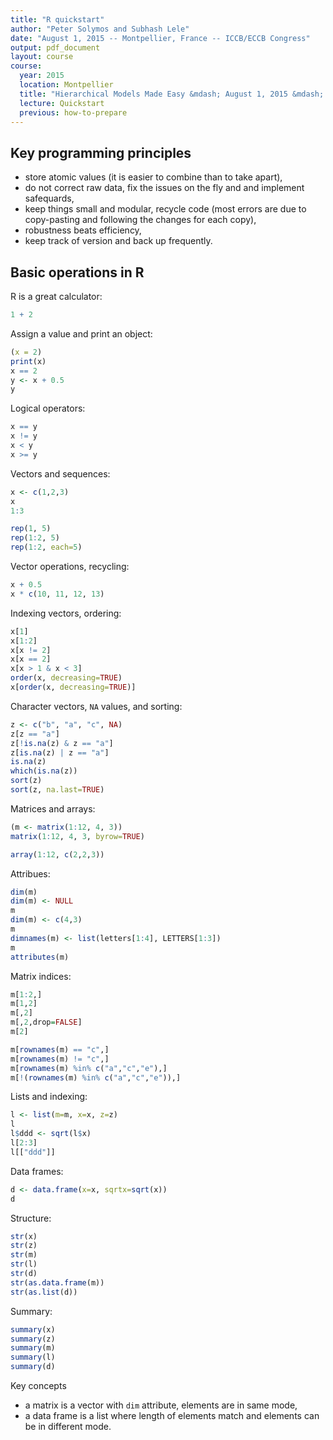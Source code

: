 ```yaml
---
title: "R quickstart"
author: "Peter Solymos and Subhash Lele"
date: "August 1, 2015 -- Montpellier, France -- ICCB/ECCB Congress"
output: pdf_document
layout: course
course:
  year: 2015
  location: Montpellier
  title: "Hierarchical Models Made Easy &mdash; August 1, 2015 &mdash; Montpellier, France &mdash; ICCB/ECCB Congress"
  lecture: Quickstart
  previous: how-to-prepare
---
```


## Key programming principles

* store atomic values (it is easier to combine than to take apart),
* do not correct raw data, fix the issues on the fly and 
  and implement safequards,
* keep things small and modular, recycle code 
  (most errors are due to copy-pasting and following
  the changes for each copy),
* robustness beats efficiency,
* keep track of version and back up frequently.

## Basic operations in R

R is a great calculator:

```r
1 + 2
```

Assign a value and print an object:

```r
(x = 2)
print(x)
x == 2
y <- x + 0.5
y
```

Logical operators:

```r
x == y
x != y
x < y
x >= y
```

Vectors and sequences:

```r
x <- c(1,2,3)
x
1:3

rep(1, 5)
rep(1:2, 5)
rep(1:2, each=5)
```

Vector operations, recycling:

```r
x + 0.5
x * c(10, 11, 12, 13)
```

Indexing vectors, ordering:

```r
x[1]
x[1:2]
x[x != 2]
x[x == 2]
x[x > 1 & x < 3]
order(x, decreasing=TRUE)
x[order(x, decreasing=TRUE)]
```

Character vectors, `NA` values, and sorting:

```r
z <- c("b", "a", "c", NA)
z[z == "a"]
z[!is.na(z) & z == "a"]
z[is.na(z) | z == "a"]
is.na(z)
which(is.na(z))
sort(z)
sort(z, na.last=TRUE)
```

Matrices and arrays:

```r
(m <- matrix(1:12, 4, 3))
matrix(1:12, 4, 3, byrow=TRUE)

array(1:12, c(2,2,3))
```

Attribues:

```r
dim(m)
dim(m) <- NULL
m
dim(m) <- c(4,3)
m
dimnames(m) <- list(letters[1:4], LETTERS[1:3])
m
attributes(m)
```

Matrix indices:

```r
m[1:2,]
m[1,2]
m[,2]
m[,2,drop=FALSE]
m[2]

m[rownames(m) == "c",]
m[rownames(m) != "c",]
m[rownames(m) %in% c("a","c","e"),]
m[!(rownames(m) %in% c("a","c","e")),]
```

Lists and indexing:

```r
l <- list(m=m, x=x, z=z)
l
l$ddd <- sqrt(l$x)
l[2:3]
l[["ddd"]]
```

Data frames:

```r
d <- data.frame(x=x, sqrtx=sqrt(x))
d
```

Structure:

```r
str(x)
str(z)
str(m)
str(l)
str(d)
str(as.data.frame(m))
str(as.list(d))
```

Summary:

```r
summary(x)
summary(z)
summary(m)
summary(l)
summary(d)
```

Key concepts

* a matrix is a vector with `dim` attribute, elements are in same mode,
* a data frame is a list where length of elements match and elements can be in different mode.

